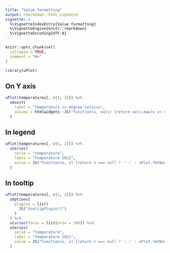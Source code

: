 ```yaml
---
title: "Value formatting"
output: rmarkdown::html_vignette
vignette: >
  %\VignetteIndexEntry{Value formatting}
  %\VignetteEngine{knitr::rmarkdown}
  %\VignetteEncoding{UTF-8}
---
```


```r
knitr::opts_chunk$set(
  collapse = TRUE,
  comment = "#>"
)
```

```r
library(uPlot)
```


## On Y axis

```r
uPlot(temperatures[, c(1, 2)]) %>% 
  uAxesY(
    label = "Temperature in degree celsius",
    values = htmlwidgets::JS("function(u, vals) {return vals.map(v => v + '°C');}")
  )
```


## In legend

```r
uPlot(temperatures[, c(1, 2)]) %>% 
  uSeries(
    serie = "temperature",
    label = "Temperature 2022", 
    value = JS("function(u, v) {return v === null ? '--' : uPlot.fmtNum(v) + '°C';}")
  )
```


## In tooltip

```r
uPlot(temperatures[, c(1, 2)]) %>% 
  uOptions(
    plugins = list(
      JS("tooltipPlugin()")
    )
  ) %>% 
  uCursor(focus = list(prox = 100)) %>% 
  uSeries(
    serie = "temperature",
    label = "Temperature 2022", 
    value = JS("function(u, v) {return v === null ? '--' : uPlot.fmtNum(v) + '°C';}")
  )
```

